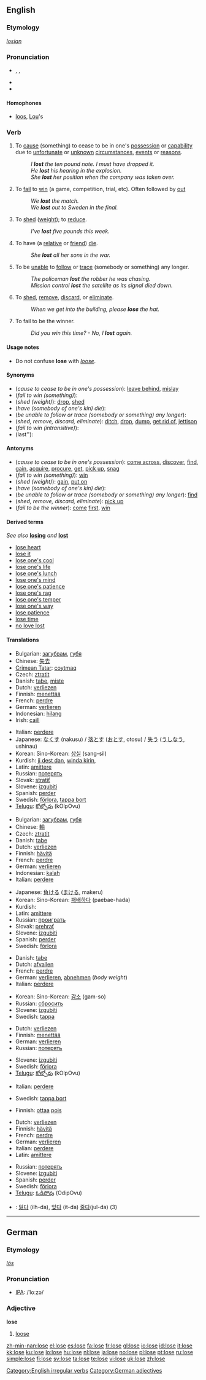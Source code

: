 {{see|Lose}}
==English==

===Etymology===
{{OE.}} ''[[losian]]''

===Pronunciation===
* {{enPR|lo͞oz}}, {{IPA|/luːz/}}, {{SAMPA|/lu:z/}}
* {{rhymes|uːz}}
* {{audio|en-us-lose.ogg|Audio (US)}}

====Homophones====
* [[loo]]s, [[Lou]]'s

===Verb===
{{en-verb|loses|losing|lost}}

# {{transitive}} To [[cause]] (something) to cease to be in one's [[possession]] or [[capability]] due to [[unfortunate]] or [[unknown]] [[circumstance]]s, [[event]]s or [[reason]]s.
#: ''I '''lost''' the ten pound note. I must have dropped it.''
#: ''He '''lost''' his hearing in the explosion.''
#: ''She '''lost''' her position when the company was taken over.''
# {{transitive}} To [[fail]] to [[win]] (a game, competition, trial, etc). Often followed by [[out]]
#: ''We '''lost''' the match.''
#: ''We '''lost''' out to Sweden in the final.''
# {{transitive}} To [[shed]] ([[weight]]); to [[reduce]].
#: ''I’ve '''lost''' five pounds this week.''
# {{transitive}} To have (a [[relative]] or [[friend]]) [[die]].
#: ''She '''lost''' all her sons in the war.''
# {{transitive}} To be [[unable]] to [[follow]] or [[trace]] (somebody or something) any longer.
#: ''The policeman '''lost''' the robber he was chasing.''
#: ''Mission control '''lost''' the satellite as its signal died down.''
# {{transitive}} {{informal}} To [[shed]], [[remove]], [[discard]], or [[eliminate]].
#: ''When we get into the building, please '''lose''' the hat.''
# {{intransitive}} To fail to be the winner.
#: ''Did you win this time? - No, I '''lost''' again.''

====Usage notes====
* Do not confuse '''lose''' with ''[[loose]]''.

====Synonyms====
* (''cause to cease to be in one's possession''): [[leave behind]], [[mislay]]
* (''fail to win (something)''):
* (''shed (weight)''): [[drop]], [[shed]]
* (''have (somebody of one's kin) die''):
* (''be unable to follow or trace (somebody or something) any longer''):
* (''shed, remove, discard, eliminate''): [[ditch]], [[drop]], [[dump]], [[get rid of]], [[jettison]]
* (''fail to win (intransitive)''):
* (last''):

====Antonyms====
* (''cause to cease to be in one's possession''): [[come across]], [[discover]], [[find]], [[gain]], [[acquire]], [[procure]], [[get]], [[pick up]], [[snag]]
* (''fail to win (something)''): [[win]]
* (''shed (weight)''): [[gain]], [[put on]]
* (''have (somebody of one's kin) die''):
* (''be unable to follow or trace (somebody or something) any longer''): [[find]]
* (''shed, remove, discard, eliminate''): [[pick up]]
* (''fail to be the winner''): [[come]] [[first]], [[win]]

====Derived terms====
''See also'' '''[[losing]]''' ''and'' '''[[lost]]'''
* [[lose heart]]
* [[lose it]]
* [[lose one's cool]]
* [[lose one's life]]
* [[lose one's lunch]]
* [[lose one's mind]]
* [[lose one's patience]]
* [[lose one's rag]]
* [[lose one's temper]]
* [[lose one's way]]
* [[lose patience]]
* [[lose time]]
* [[no love lost]]

====Translations====
{{trans-top|cause (something) to cease to be in one's possession or capability}}
* Bulgarian: [[загубвам]], [[губя]]
* Chinese: [[失去]]
* [[Crimean Tatar]]: [[coytmaq]]
* Czech: [[ztratit]]
* Danish: [[tabe]], [[miste]]
* Dutch: [[verliezen]]
* Finnish: [[menettää]]
* French: [[perdre]]
* German: [[verlieren]]
* Indonesian: [[hilang]]
* Irish: [[caill]]
{{trans-mid}}
* Italian: [[perdere]]
* Japanese: [[なくす]] (nakusu) / [[落とす]] ([[おとす]], otosu) / [[失う]] ([[うしなう]], ushinau)
* Korean: Sino-Korean: [[상실]] (sang-sil)
* Kurdish: [[ji dest dan]], [[winda|winda kirin]], {{KUchar|[[بزر کردن]]}}
* Latin: [[amittere]]
* Russian: [[пoтeрять]]
* Slovak: [[stratiť]]
* Slovene: [[izgubiti]]
* Spanish: [[perder]]
* Swedish: [[förlora]], [[tappa bort]]
* [[Telugu]]: [[కోల్పోవు]] (kOlpOvu)
{{trans-bottom}}

{{trans-top|(transitive) fail to win}}
* Bulgarian: [[загубвам]], [[губя]]
* Chinese: [[輸]]
* Czech: [[ztratit]]
* Danish: [[tabe]]
* Dutch: [[verliezen]]
* Finnish: [[hävitä]]
* French: [[perdre]]
* German: [[verlieren]]
* Indonesian: [[kalah]]
* Italian: [[perdere]]
{{trans-mid}}
* Japanese: [[負ける]] ([[まける]], makeru)
* Korean: Sino-Korean: [[패배]]하다 (paebae-hada)
* Kurdish: {{KUchar|[[دۆڕاندن]]}}
* Latin: [[amittere]]
* Russian: [[проиграть]]
* Slovak: [[prehrať]]
* Slovene: [[izgubiti]]
* Spanish: [[perder]]
* Swedish: [[förlora]]
{{trans-bottom}}

{{trans-top|shed (weight)}}
* Danish: [[tabe]]
* Dutch: [[afvallen]]
* French: [[perdre]]
* German: [[verlieren]], [[abnehmen]] (''body weight'')
* Italian: [[perdere]]
{{trans-mid}}
* Korean: Sino-Korean: [[감소]] (gam-so)
* Russian: [[сбросить]]
* Slovene: [[izgubiti]]
* Swedish: [[tappa]]
{{trans-bottom}}

{{trans-top|have (somebody of one's kin) die}}
* Dutch: [[verliezen]]
* Finnish: [[menettää]]
* German: [[verlieren]]
* Russian: [[потерять]]
{{trans-mid}}
* Slovene: [[izgubiti]]
* Swedish: [[förlora]]
* [[Telugu]]: [[కోల్పోవు]] (kOlpOvu)
{{trans-bottom}}

{{trans-top|be unable to follow or trace (somebody or something) any longer}}
* Italian: [[perdere]]
{{trans-mid}}
* Swedish: [[tappa bort]]
{{trans-bottom}}

{{trans-top|informal: shed, remove, discard, eliminate}}
* Finnish: [[ottaa]] [[pois]]
{{trans-mid}}
{{trans-bottom}}

{{trans-top|fail to be the winner}}
* Dutch: [[verliezen]]
* Finnish: [[hävitä]]
* French: [[perdre]]
* German: [[verlieren]]
* Italian: [[perdere]]
* Latin: [[amittere]]
{{trans-mid}}
* Russian: [[потерять]]
* Slovene: [[izgubiti]]
* Spanish: [[perder]]
* Swedish: [[förlora]]
* [[Telugu]]: [[ఓడిపోవు]] (OdipOvu)
{{trans-bottom}}

{{checktrans}}
* {{ttbc|Korean}}: [[잃다]] (ilh-da), [[잊다]] (it-da) [[줄다]](jul-da) (3)

[[Category:English irregular verbs]]

----

==German==

===Etymology===
{{OHG.|de}} ''[[lōs]]''

===Pronunciation===
* [[IPA]]: /ˈloːzə/

===Adjective===
'''lose'''

# [[loose]]

[[Category:German adjectives]]

[[zh-min-nan:lose]]
[[el:lose]]
[[es:lose]]
[[fa:lose]]
[[fr:lose]]
[[gl:lose]]
[[io:lose]]
[[id:lose]]
[[it:lose]]
[[kk:lose]]
[[ku:lose]]
[[lo:lose]]
[[hu:lose]]
[[nl:lose]]
[[ja:lose]]
[[no:lose]]
[[pl:lose]]
[[pt:lose]]
[[ru:lose]]
[[simple:lose]]
[[fi:lose]]
[[sv:lose]]
[[ta:lose]]
[[te:lose]]
[[vi:lose]]
[[uk:lose]]
[[zh:lose]]